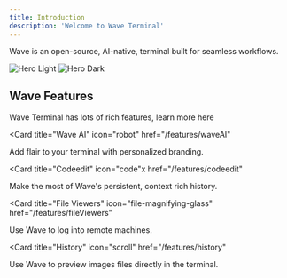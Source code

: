 ```yaml
---
title: Introduction
description: 'Welcome to Wave Terminal'
---
```

Wave is an open-source, AI-native, terminal built for seamless workflows.

<img
  className="block dark:hidden"
  src="/images/screenshot.png"
  alt="Hero Light"
/>
<img
  className="hidden dark:block"
  src="/images/screenshot.png"
  alt="Hero Dark"
/>


## Wave Features

Wave Terminal has lots of rich features, learn more here

<CardGroup>

<Card
  title="Wave AI"
  icon="robot"
  href="/features/waveAI"
  >
  Add flair to your terminal with personalized branding.
</Card>

<Card
  title="Codeedit"
  icon="code"x
  href="/features/codeedit"
  >
  Make the most of Wave's persistent, context rich history.
</Card>

<Card
  title="File Viewers"
  icon="file-magnifying-glass"
  href="/features/fileViewers"
  >
  Use Wave to log into remote machines.
</Card>

<Card
  title="History"
  icon="scroll"
  href="/features/history"
  >
  Use Wave to preview images files directly in the terminal.
</Card>

</CardGroup>
